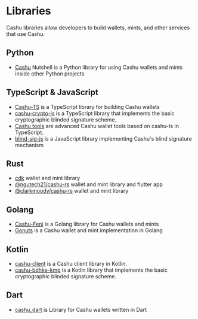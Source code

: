 
# Libraries

Cashu libraries allow developers to build wallets, mints, and other services that use Cashu.

## Python

- [Cashu](https://github.com/cashubtc/cashu) Nutshell is a Python library for using Cashu wallets and mints inside other Python projects

## TypeScript & JavaScript

- [Cashu-TS](https://github.com/cashubtc/cashu-ts) is a TypeScript library for building Cashu wallets
- [cashu-crypto-js](https://github.com/gandlafbtc/cashu-crypto-js) is a TypeScript library that implements the basic cryptographic blinded signature scheme.
- [Cashu tools](https://github.com/gandlafbtc/cashu-tools) are advanced Cashu wallet tools based on cashu-ts in TypeScript.
- [blind-sig-js](https://github.com/supertestnet/blind-sig-js) is a JavaScript library implementing Cashu's blind signature mechanism

## Rust

- [cdk](https://github.com/cashubtc/cdk) wallet and mint library
- [@ngutech21/cashu-rs](https://github.com/ngutech21/cashu-rs) wallet and mint library and flutter app
- [@clarkmoody/cashu-rs](https://github.com/clarkmoody/cashu-rs) wallet and mint library

## Golang

- [Cashu-Feni](https://github.com/cashubtc/cashu-feni) is a Golang library for Cashu wallets and mints
- [Gonuts](https://github.com/elnosh/gonuts) is a Cashu wallet and mint implementation in Golang

## Kotlin

- [cashu-client](https://github.com/thunderbiscuit/cashu-client) is a Cashu client library in Kotlin.
- [cashu-bdhke-kmp](https://github.com/gandlafbtc/cashu-bdhke-kmp) is a Kotlin library that implements the basic cryptographic blinded signature scheme.

## Dart

- [cashu_dart](https://github.com/ryzizub/cashu_dart) is Library for Cashu wallets written in Dart

